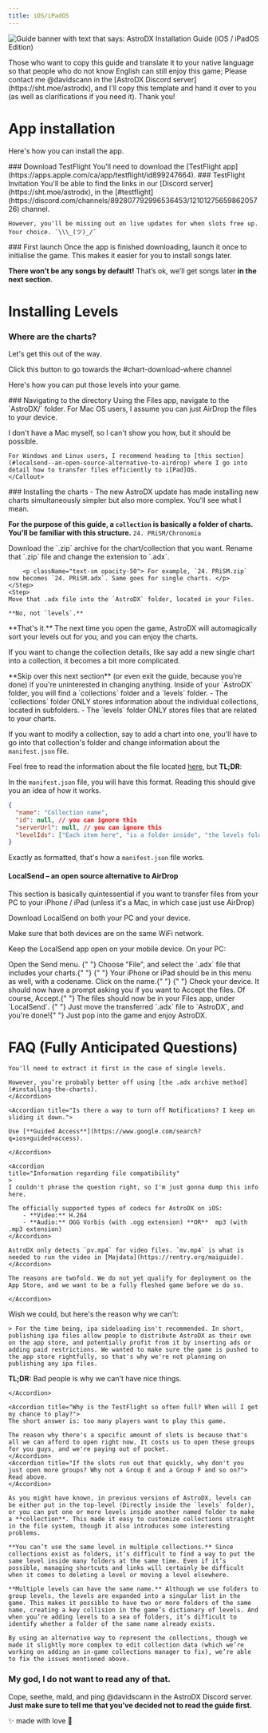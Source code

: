```yaml
---
title: iOS/iPadOS
---
```



![Guide banner with text that says: AstroDX Installation Guide (iOS / iPadOS Edition)](content/media/adx_iosguide.webp)

<Callout title="Translator needed! 🤓">
  Those who want to copy this guide and translate it to your native language so
  that people who do not know English can still enjoy this game; Please contact
  me @davidscann in the [AstroDX Discord server](https://sht.moe/astrodx), and
  I'll copy this template and hand it over to you (as well as clarifications if
  you need it). Thank you!
</Callout>

# App installation

Here's how you can install the app.

<Steps>

<Step>
  ### Download TestFlight
  You'll need to download the [TestFlight app](https://apps.apple.com/ca/app/testflight/id899247664).
</Step>

<Step>
### TestFlight Invitation
You'll be able to find the links in our [Discord server](https://sht.moe/astrodx), in the [#testflight](https://discord.com/channels/892807792996536453/1210127565986205726) channel.
<Accordions>
<Accordion title="If you're too lazy though, here they are.">
	<Cards>
	<Card
	href="https://testflight.apple.com/join/rACTLjPL"
	title="Group A"
	>
	</Card>
	<Card
	href="https://testflight.apple.com/join/ocj3yptn"
	title="Group B"
	>
	</Card>
	<Card
	href="https://testflight.apple.com/join/CuMxZE2M"
	title="Group C"
	>
	</Card>
	<Card
	href="https://testflight.apple.com/join/T6qKfV6f"
	title="Group D"
	>
  </Card>
	<Card
	href="https://testflight.apple.com/join/sMm1MCYc"
	title="Group E"
	>
	</Card>
	</Cards>

    However, you'll be missing out on live updates for when slots free up. Your choice. ¯\\\_(ツ)_/¯

</Accordion>
</Accordions>
</Step>
<Step>
### First launch
Once the app is finished downloading, launch it once to initialise the game. This makes it easier for you to install songs later.
</Step>
</Steps>

**There won’t be any songs by default!** That’s ok, we’ll get songs later **in the next section**.

# Installing Levels

### Where are the charts?

Let's get this out of the way.

<Cards>
  <Card
    title="Chart download where?"
    href="https://discord.com/channels/892807792996536453/1081048213185900584"
  >
    Click this button to go towards the #chart-download-where channel
  </Card>
</Cards>

Here's how you can put those levels into your game.

<Steps>
<Step>
### Navigating to the directory
Using the Files app, navigate to the `AstroDX/` folder.
<Callout
title="Did you download your charts on your computer instead?"
>
For Mac OS users, I assume you can just AirDrop the files to your device.

I don't have a Mac myself, so I can't show you how, but it should be possible.

    For Windows and Linux users, I recommend heading to [this section](#localsend--an-open-source-alternative-to-airdrop) where I go into detail how to transfer files efficiently to i[Pad]OS.
    </Callout>

</Step>
<Step>
### Installing the charts
- The new AstroDX update has made installing new charts simultaneously simpler but also more complex. You'll see what I mean.

**For the purpose of this guide, a `collection` is basically a folder of charts. You'll be familiar with this structure.** `24. PRiSM/Chronomia`

<Accordions>
<Accordion
title="Here's how you install new charts and collections:">
	<Steps>
	<Step>
	Download the `.zip` archive for the chart/collection that you want.
	</Step>
	<Step>
	Rename that `.zip` file and change the extension to `.adx`.

    	<p className="text-sm opacity-50"> For example, `24. PRiSM.zip` now becomes `24. PRiSM.adx`. Same goes for single charts. </p>
    </Step>
    <Step>
    Move that .adx file into the `AstroDX` folder, located in your Files.

    **No, not `levels`.**

</Step>
</Steps>
</Accordion>
</Accordions>
**That's it.** The next time you open the game, AstroDX will automagically sort your levels out for you, and you can enjoy the charts.
</Step>
</Steps>

If you want to change the collection details, like say add a new single chart into a collection, it becomes a bit more complicated.

<Callout title="Do you want to modify your collections further?">
  **Skip over this next section** (or even exit the guide, because you're done)
  if you're uninterested in changing anything.
</Callout>
Inside of your `AstroDX` folder, you will find a `collections` folder and a `levels`
folder. - The `collections` folder ONLY stores information about the individual collections,
located in subfolders. - The `levels` folder ONLY stores files that are related to
your charts.

If you want to modify a collection, say to add a chart into one, you'll have to go into that collection's folder and change information about the `manifest.json` file.

Feel free to read the information about the file located [here](https://astrodx.notion.site/Collection-Manifest-Details-8f966de6971748e0ac01c0a0a6054594), but **TL;DR**:

In the `manifest.json` file, you will have this format. Reading this should give you an idea of how it works.

```json
{
  "name": "Collection name",
  "id": null, // you can ignore this
  "serverUrl": null, // you can ignore this
  "levelIds": ["Each item here", "is a folder inside", "the levels folder"]
}
```

Exactly as formatted, that's how a `manifest.json` file works.

#### LocalSend – an open source alternative to AirDrop

This section is basically quintessential if you want to transfer files from your PC to your iPhone / iPad (unless it's a Mac, in which case just use AirDrop)

Download LocalSend on both your PC and your device.

<Cards>
  <Card
    title="App Store"
    href="https://apps.apple.com/us/app/localsend/id1661733229"
  ></Card>
  <Card
    title="Official Website for PC Download"
    href="https://localsend.org/"
  ></Card>
</Cards>
Make sure that both devices are on the same WiFi network.

Keep the LocalSend app open on your mobile device. On your PC:

<Steps>
  <Step> Open the Send menu. </Step>
  <Step>
    {" "}
    Choose "File", and select the `.adx` file that includes your charts.{" "}
  </Step>
  <Step>
    {" "}
    Your iPhone or iPad should be in this menu as well, with a codename. Click on
    the name.{" "}
  </Step>
  <Step>
    {" "}
    Check your device. It should now have a prompt asking you if you want to Accept
    the files. Of course, Accept.{" "}
  </Step>
  <Step> The files should now be in your Files app, under `LocalSend`. </Step>
  <Step>
    {" "}
    Just move the transferred `.adx` file to `AstroDX`, and you're done!{" "}
  </Step>
</Steps>
Just pop into the game and enjoy AstroDX.

# FAQ (Fully Anticipated Questions)

<Accordions>
	<Accordion title="I've put the .rar/.zip file into `/levels`, but it's still not working!">

    You'll need to extract it first in the case of single levels.

    However, you’re probably better off using [the .adx archive method](#installing-the-charts).
    </Accordion>

    <Accordion title="Is there a way to turn off Notifications? I keep on sliding it down.">

    Use [**Guided Access**](https://www.google.com/search?q=ios+guided+access).

    </Accordion>

    <Accordion
    title="Information regarding file compatibility"
    >
    I couldn't phrase the question right, so I'm just gonna dump this info here.

    The officially supported types of codecs for AstroDX on iOS:
    	- **Video:** H.264
    	- **Audio:** OGG Vorbis (with .ogg extension) **OR**  mp3 (with .mp3 extension)
    </Accordion>

<Accordion title="I've put the mv.mp4 (or bg.mp4) file into the folder, but it isn't playing!">

    AstroDX only detects `pv.mp4` for video files. `mv.mp4` is what is needed to run the video in [Majdata](https://rentry.org/maiguide).
    </Accordion>

<Accordion title="Why isn't the game on the App Store?">

    The reasons are twofold. We do not yet qualify for deployment on the App Store, and we want to be a fully fleshed game before we do so.

    </Accordion>

<Accordion title="Can you send out a .ipa file so that we can sideload the game?">

Wish we could, but here's the reason why we can't:

    > For the time being, ipa sideloading isn't recommended. In short, publishing ipa files allow people to distribute AstroDX as their own on the app store, and potentially profit from it by inserting ads or adding paid restrictions. We wanted to make sure the game is pushed to the app store rightfully, so that's why we're not planning on publishing any ipa files.

**TL;DR:** Bad people is why we can't have nice things.

    </Accordion>

    <Accordion title="Why is the TestFlight so often full? When will I get my chance to play?">
    The short answer is: too many players want to play this game.

    The reason why there's a specific amount of slots is because that's all we can afford to open right now. It costs us to open these groups for you guys, and we're paying out of pocket.
    </Accordion>
    <Accordion title="If the slots run out that quickly, why don't you just open more groups? Why not a Group E and a Group F and so on?">
    Read above.
    </Accordion>

<Accordion title="[2.0 Beta] Why are we changing the storage layout?">

    As you might have known, in previous versions of AstroDX, levels can be either put in the top-level (Directly inside the `levels` folder), or you can put one or more levels inside another named folder to make a **collection**. This made it easy to customize collections straight in the file system, though it also introduces some interesting problems.

    **You can’t use the same level in multiple collections.** Since collections exist as folders, it’s difficult to find a way to put the same level inside many folders at the same time. Even if it’s possible, managing shortcuts and links will certainly be difficult when it comes to deleting a level or moving a level elsewhere.

    **Multiple levels can have the same name.** Although we use folders to group levels, the levels are expanded into a singular list in the game. This makes it possible to have two or more folders of the same name, creating a key collision in the game’s dictionary of levels. And when you’re adding levels to a sea of folders, it’s difficult to identify whether a folder of the same name already exists.

    By using an alternative way to represent the collections, though we made it slightly more complex to edit collection data (which we’re working on adding an in-game collections manager to fix), we’re able to fix the issues mentioned above.

</Accordion>
</Accordions>

### **My god, I do not want to read any of that.**

Cope, seethe, mald, and ping @davidscann in the AstroDX Discord server.
**Just make sure to tell me that you’ve decided not to read the guide first.**

<p className="font-serif text-center italic text-xl"> ✨ made with love 💖 </p>
